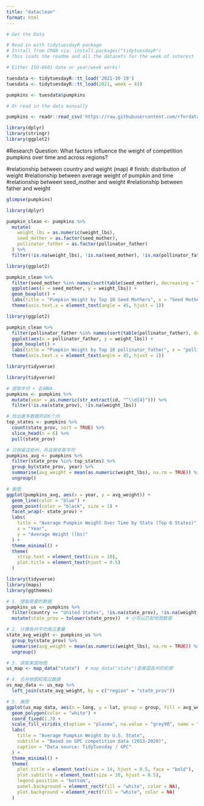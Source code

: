 ```yaml
---
title: "dataclean"
format: html
---
```


```r
# Get the Data

# Read in with tidytuesdayR package 
# Install from CRAN via: install.packages("tidytuesdayR")
# This loads the readme and all the datasets for the week of interest

# Either ISO-8601 date or year/week works!

tuesdata <- tidytuesdayR::tt_load('2021-10-19')
tuesdata <- tidytuesdayR::tt_load(2021, week = 43)

pumpkins <- tuesdata$pumpkins

# Or read in the data manually

pumpkins <- readr::read_csv('https://raw.githubusercontent.com/rfordatascience/tidytuesday/main/data/2021/2021-10-19/pumpkins.csv')

```
```r
library(dplyr)
library(stringr)
library(ggplot2)
```


#Research Question: What factors influence the weight of competition pumpkins over time and across regions?

#relationship between country and weight (map)
# finish: distribution of weight
#relationship between average weight of pumpkin and time
#relationship between seed_mother and weight
#relationship between father and weight 
```r
glimpse(pumpkins)  

```


```r
library(dplyr)

pumpkin_clean <- pumpkins %>%
  mutate(
    weight_lbs = as.numeric(weight_lbs),
    seed_mother = as.factor(seed_mother),
    pollinator_father = as.factor(pollinator_father)
  ) %>%
  filter(!is.na(weight_lbs), !is.na(seed_mother), !is.na(pollinator_father))

```

```r
library(ggplot2)

pumpkin_clean %>%
  filter(seed_mother %in% names(sort(table(seed_mother), decreasing = TRUE)[1:10])) %>%
  ggplot(aes(x = seed_mother, y = weight_lbs)) +
  geom_boxplot() +
  labs(title = "Pumpkin Weight by Top 10 Seed Mothers", x = "Seed Mother", y = "Weight (lbs)") +
  theme(axis.text.x = element_text(angle = 45, hjust = 1))

```
```r
library(ggplot2)

pumpkin_clean %>%
  filter(pollinator_father %in% names(sort(table(pollinator_father), decreasing = TRUE)[1:10])) %>%
  ggplot(aes(x = pollinator_father, y = weight_lbs)) +
  geom_boxplot() +
  labs(title = "Pumpkin Weight by Top 10 pollinator_father", x = "pollinator_father", y = "Weight (lbs)") +
  theme(axis.text.x = element_text(angle = 45, hjust = 1))

```

```r
library(tidyverse)

library(tidyverse)

# 提取年份 + 去掉NA
pumpkins <- pumpkins %>%
  mutate(year = as.numeric(str_extract(id, "^\\d{4}"))) %>%
  filter(!is.na(state_prov), !is.na(weight_lbs))

# 找出最多数据的前6个州
top_states <- pumpkins %>%
  count(state_prov, sort = TRUE) %>%
  slice_head(n = 6) %>%
  pull(state_prov)

# 只保留这些州，并且按年取平均
pumpkins_avg <- pumpkins %>%
  filter(state_prov %in% top_states) %>%
  group_by(state_prov, year) %>%
  summarise(avg_weight = mean(as.numeric(weight_lbs), na.rm = TRUE)) %>%
  ungroup()

# 画图
ggplot(pumpkins_avg, aes(x = year, y = avg_weight)) +
  geom_line(color = "blue") +
  geom_point(color = "black", size = 1) +
  facet_wrap(~ state_prov) +
  labs(
    title = "Average Pumpkin Weight Over Time by State (Top 6 States)",
    x = "Year",
    y = "Average Weight (lbs)"
  ) +
  theme_minimal() +
  theme(
    strip.text = element_text(size = 10),
    plot.title = element_text(hjust = 0.5)
  )


```
```r
library(tidyverse)
library(maps)
library(ggthemes)

# 1. 提取需要的数据
pumpkins_us <- pumpkins %>%
  filter(country == "United States", !is.na(state_prov), !is.na(weight_lbs)) %>%
  mutate(state_prov = tolower(state_prov))  # 小写以匹配地图数据

# 2. 计算各州平均南瓜重量
state_avg_weight <- pumpkins_us %>%
  group_by(state_prov) %>%
  summarise(avg_weight = mean(as.numeric(weight_lbs), na.rm = TRUE)) %>%
  ungroup()

# 3. 读取美国地图
us_map <- map_data("state")  # map_data("state")是美国各州的轮廓

# 4. 合并地图和南瓜数据
us_map_data <- us_map %>%
  left_join(state_avg_weight, by = c("region" = "state_prov"))

# 5. 画图
ggplot(us_map_data, aes(x = long, y = lat, group = group, fill = avg_weight)) +
  geom_polygon(color = "white") +
  coord_fixed(1.3) +
  scale_fill_viridis_c(option = "plasma", na.value = "grey90", name = "Avg Weight (lbs)") +
  labs(
    title = "Average Pumpkin Weight by U.S. State",
    subtitle = "Based on GPC competition data (2013-2020)",
    caption = "Data source: TidyTuesday / GPC"
  ) +
  theme_minimal() +
  theme(
    plot.title = element_text(size = 14, hjust = 0.5, face = "bold"),
    plot.subtitle = element_text(size = 10, hjust = 0.5),
    legend.position = "bottom",
    panel.background = element_rect(fill = "white", color = NA),
    plot.background = element_rect(fill = "white", color = NA)
  )

```

